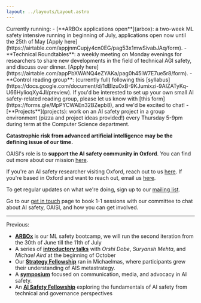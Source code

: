 ```yaml
---
layout: ../layouts/Layout.astro
---
```


<div class='calloutbox'>
Currently running:
- [**ARBOx applications open**](arbox): a two-week ML safety intensive running in beginning of July, applications open now until the 25th of May [Apply here](https://airtable.com/appjnmCupjy4cn0EG/pag53x1mwSivabJAq/form).
- **Technical Roundtables**: a weekly meeting on Monday evenings for researchers to share new developments in the field of technical AGI safety, and discuss over dinner. [Apply here](https://airtable.com/appPbXWANQ4eZYAKa/pag0h45iW7E7ue5r8/form).
- **Control reading group**: (currently full) following this [syllabus](https://docs.google.com/document/d/1dBlzu0xB-9KJumixzi-9AIZATyKq-U66HylioqXy4JI/preview). If you'd be interested to set up your own small AI safety-related reading group, please let us know with [this form](https://forms.gle/MpPYCWAEn32BZepb8), and we'd be excited to chat!
- [**Projects**](projects): work on an AI safety project in a group environment (pizza and project ideas provided!) every Thursday 5-9pm during term at the Computer Science department.

</div>

**Catastrophic risk from advanced artificial intelligence may be the defining
issue of our time.**

OAISI's role is to **support the AI safety community in Oxford**. You can find
out more about our mission [here](about).

If you're an AI safety researcher visiting Oxford, reach out to us
[here](mailto:rohan@oaisi.org). If you're based in Oxford and want to
reach out, email us [here](mailto:rohan@oaisi.org).

To get regular updates on what we're doing, sign up to our
[mailing list](http://eepurl.com/i1scNU).

Go to our [get in touch](getintouch) page to book 1-1 sessions with our
committee to chat about AI safety, OAISI, and how you can get involved.

<hr/>

Previous:

- [**ARBOx**](arbox) is our ML safety bootcamp, we will run the second iteration from the 30th of June till the 11th of July
- A series of [**introductory talks**](introtalks) with _Orshi Dobe_, _Suryansh Mehta_, and _Michael Aird_ at the beginning of October
- Our [**Strategy Fellowship**](strategy) ran in Michaelmas, where participants grew their understanding of AIS metastrategy.
- A [**symposium**](narratingaifutures) focused on communication, media, and advocacy in AI safety.
- An [**AI Safety Fellowship**](aisafetyfellowship) exploring the fundamentals of AI safety from technical and governance perspectives

